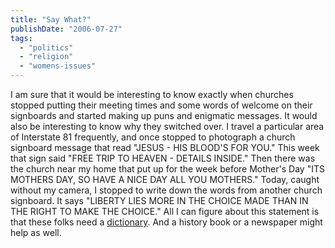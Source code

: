 ```yaml
---
title: "Say What?"
publishDate: "2006-07-27"
tags: 
  - "politics"
  - "religion"
  - "womens-issues"
---
```


I am sure that it would be interesting to know exactly when churches stopped putting their meeting times and some words of welcome on their signboards and started making up puns and enigmatic messages. It would also be interesting to know why they switched over. I travel a particular area of Interstate 81 frequently, and once stopped to photograph a church signboard message that read "JESUS - HIS BLOOD'S FOR YOU." This week that sign said "FREE TRIP TO HEAVEN - DETAILS INSIDE." Then there was the church near my home that put up for the week before Mother's Day "ITS MOTHERS DAY, SO HAVE A NICE DAY ALL YOU MOTHERS." Today, caught without my camera, I stopped to write down the words from another church signboard. It says "LIBERTY LIES MORE IN THE CHOICE MADE THAN IN THE RIGHT TO MAKE THE CHOICE." All I can figure about this statement is that these folks need a [dictionary](http://dictionary.reference.com/browse/Liberty). And a history book or a newspaper might help as well.
